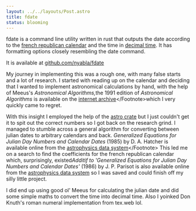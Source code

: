 ```yaml
---
layout: ../../layouts/Post.astro
title: fdate
status: blooming
---
```


fdate is a command line utility written in rust that outputs the date according
to the [french republican calendar](https://en.wikipedia.org/wiki/French_Republican_calendar)
and the time in [decimal time](https://en.wikipedia.org/wiki/Decimal_time).
It has formatting options closely resembling the date command.

It is available at [github.com/nyabla/fdate](https://github.com/nyabla/fdate)

My journey in implementing this was a rough one, with many false starts and a lot
of research. I started with reading up on the calendar and deciding that I wanted
to implement astronomical calculations by hand, with the help of Meeus's
*Astronomical Algorithms,*<Footnote>the 1991 edition of *Astronomical Algorithms* is available
    on the [internet archive](https://archive.org/details/astronomicalalgorithmsjeanmeeus1991/")</Footnote>which I very quickly came to regret.

With this insight I employed the help of the [astro crate](https://crates.io/crates/astro)
but I just couldn't get it to spit out the correct numbers so I got back on the
research grind. I managed to stumble across a general algorithm for converting
between julian dates to arbitrary calendars and back.<Footnote>
*Generalized Equations for Julian Day Numbers and Calendar Dates* (1985)
    by D. A. Hatcher is available online from the [astrophysics data system](https://ui.adsabs.harvard.edu/abs/1985QJRAS..26..151H")</Footnote>
This led me on a search to find the coefficients for the french republican calendar which, surprisingly,
existed<Footnote>*Additif to 'Generalized Equations for Julian Day Numbers and Calendar Dates'*
(1986) by J. P. Parisot is also available online from the
[astrophysics data system](https://ui.adsabs.harvard.edu/abs/1986QJRAS..27Q.506P)</Footnote>
so I was saved and could finish off my silly little project.

I did end up using good ol' Meeus for calculating the julian date and did some simple maths to convert the time into decimal time. Also I yoinked Don Knuth's roman numeral implementation from tex.web lol.
